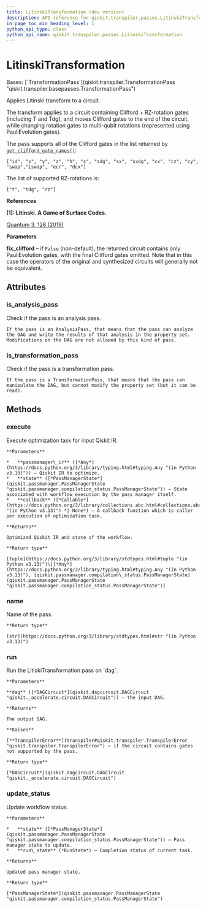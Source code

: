 ```yaml
---
title: LitinskiTransformation (dev version)
description: API reference for qiskit.transpiler.passes.LitinskiTransformation in the dev version of qiskit
in_page_toc_min_heading_level: 1
python_api_type: class
python_api_name: qiskit.transpiler.passes.LitinskiTransformation
---
```


# LitinskiTransformation

<Class id="qiskit.transpiler.passes.LitinskiTransformation" isDedicatedPage={true} github="https://github.com/Qiskit/qiskit/tree/stable/2.2/qiskit/transpiler/passes/optimization/litinski_transformation.py#L21-L77" signature="qiskit.transpiler.passes.LitinskiTransformation(*args, **kwargs)" modifiers="class">
  Bases: [`TransformationPass`](qiskit.transpiler.TransformationPass "qiskit.transpiler.basepasses.TransformationPass")

  Applies Litinski transform to a circuit.

  The transform applies to a circuit containing Clifford + RZ-rotation gates (including T and Tdg), and moves Clifford gates to the end of the circuit, while changing rotation gates to multi-qubit rotations (represented using PauliEvolution gates).

  The pass supports all of the Clifford gates in the list returned by [`get_clifford_gate_names()`](qiskit.quantum_info.get_clifford_gate_names "qiskit.quantum_info.get_clifford_gate_names"):

  `["id", "x", "y", "z", "h", "s", "sdg", "sx", "sxdg", "cx", "cz", "cy", "swap","iswap", "ecr", "dcx"]`

  The list of supported RZ-rotations is:

  `["t", "tdg", "rz"]`

  **References**

  **\[1]: Litinski. A Game of Surface Codes.**

  [Quantum 3, 128 (2019)](https://quantum-journal.org/papers/q-2019-03-05-128)

  **Parameters**

  **fix\_clifford** – if `False` (non-default), the returned circuit contains only PauliEvolution gates, with the final Clifford gates omitted. Note that in this case the operators of the original and synthesized circuits will generally not be equivalent.

  ## Attributes

  ### is\_analysis\_pass

  <Attribute id="qiskit.transpiler.passes.LitinskiTransformation.is_analysis_pass">
    Check if the pass is an analysis pass.

    If the pass is an AnalysisPass, that means that the pass can analyze the DAG and write the results of that analysis in the property set. Modifications on the DAG are not allowed by this kind of pass.
  </Attribute>

  ### is\_transformation\_pass

  <Attribute id="qiskit.transpiler.passes.LitinskiTransformation.is_transformation_pass">
    Check if the pass is a transformation pass.

    If the pass is a TransformationPass, that means that the pass can manipulate the DAG, but cannot modify the property set (but it can be read).
  </Attribute>

  ## Methods

  ### execute

  <Function id="qiskit.transpiler.passes.LitinskiTransformation.execute" github="https://github.com/Qiskit/qiskit/tree/stable/2.2/qiskit/transpiler/basepasses.py#L161-L180" signature="execute(passmanager_ir, state, callback=None)">
    Execute optimization task for input Qiskit IR.

    **Parameters**

    *   **passmanager\_ir** ([*Any*](https://docs.python.org/3/library/typing.html#typing.Any "(in Python v3.13)")) – Qiskit IR to optimize.
    *   **state** ([*PassManagerState*](qiskit.passmanager.PassManagerState "qiskit.passmanager.compilation_status.PassManagerState")) – State associated with workflow execution by the pass manager itself.
    *   **callback** ([*Callable*](https://docs.python.org/3/library/collections.abc.html#collections.abc.Callable "(in Python v3.13)") *| None*) – A callback function which is caller per execution of optimization task.

    **Returns**

    Optimized Qiskit IR and state of the workflow.

    **Return type**

    [tuple](https://docs.python.org/3/library/stdtypes.html#tuple "(in Python v3.13)")\[[*Any*](https://docs.python.org/3/library/typing.html#typing.Any "(in Python v3.13)"), [qiskit.passmanager.compilation\_status.PassManagerState](qiskit.passmanager.PassManagerState "qiskit.passmanager.compilation_status.PassManagerState")]
  </Function>

  ### name

  <Function id="qiskit.transpiler.passes.LitinskiTransformation.name" github="https://github.com/Qiskit/qiskit/tree/stable/2.2/qiskit/passmanager/base_tasks.py#L68-L70" signature="name()">
    Name of the pass.

    **Return type**

    [str](https://docs.python.org/3/library/stdtypes.html#str "(in Python v3.13)")
  </Function>

  ### run

  <Function id="qiskit.transpiler.passes.LitinskiTransformation.run" github="https://github.com/Qiskit/qiskit/tree/stable/2.2/qiskit/transpiler/passes/optimization/litinski_transformation.py#L58-L77" signature="run(dag)">
    Run the LitiskiTransformation pass on `dag`.

    **Parameters**

    **dag** ([*DAGCircuit*](qiskit.dagcircuit.DAGCircuit "qiskit._accelerate.circuit.DAGCircuit")) – the input DAG.

    **Returns**

    The output DAG.

    **Raises**

    [**TranspilerError**](transpiler#qiskit.transpiler.TranspilerError "qiskit.transpiler.TranspilerError") – if the circuit contains gates not supported by the pass.

    **Return type**

    [*DAGCircuit*](qiskit.dagcircuit.DAGCircuit "qiskit._accelerate.circuit.DAGCircuit")
  </Function>

  ### update\_status

  <Function id="qiskit.transpiler.passes.LitinskiTransformation.update_status" github="https://github.com/Qiskit/qiskit/tree/stable/2.2/qiskit/transpiler/basepasses.py#L182-L190" signature="update_status(state, run_state)">
    Update workflow status.

    **Parameters**

    *   **state** ([*PassManagerState*](qiskit.passmanager.PassManagerState "qiskit.passmanager.compilation_status.PassManagerState")) – Pass manager state to update.
    *   **run\_state** (*RunState*) – Completion status of current task.

    **Returns**

    Updated pass manager state.

    **Return type**

    [*PassManagerState*](qiskit.passmanager.PassManagerState "qiskit.passmanager.compilation_status.PassManagerState")
  </Function>
</Class>

